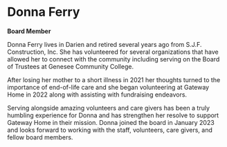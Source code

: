 # Donna Ferry

**Board Member**

Donna Ferry lives in Darien and retired several years ago from S.J.F. Construction, Inc.  She has volunteered for several organizations that have allowed her to connect with the community including serving on the Board of Trustees at Genesee Community College.

After losing her mother to a short illness in 2021 her thoughts turned to the importance of end-of-life care and she began volunteering at Gateway Home in 2022 along with assisting with fundraising endeavors.

Serving alongside amazing volunteers and care givers has been a truly humbling experience for Donna and has strengthen her resolve to support Gateway Home in their mission. Donna joined the board in January 2023 and looks forward to working with the staff, volunteers, care givers, and fellow board members.

